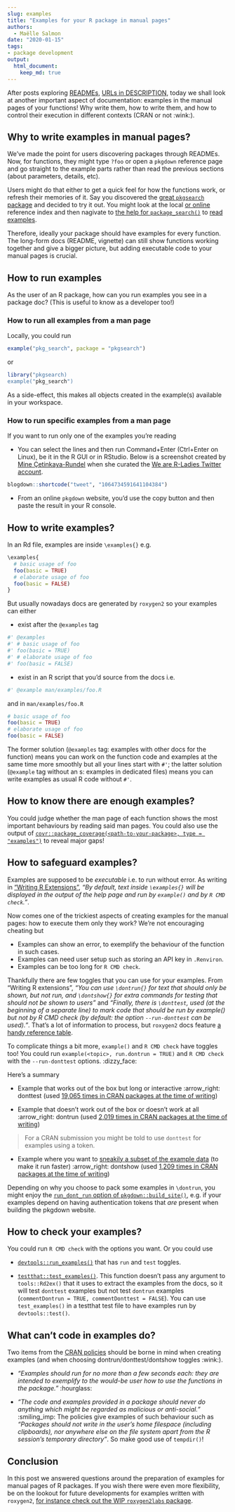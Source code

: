 ```yaml
---
slug: examples
title: "Examples for your R package in manual pages"
authors:
  - Maëlle Salmon
date: "2020-01-15"
tags:
- package development
output: 
  html_document:
    keep_md: true
---
```


After posts exploring [READMEs](/2019/12/03/readmes/), [URLs in DESCRIPTION](/2019/12/10/urls/), today we shall look at another important aspect of documentation: examples in the manual pages of your functions! Why write them, how to write them, and how to control their execution in different contexts (CRAN or not :wink:).

## Why to write examples in manual pages?

We've made the point for users discovering packages through READMEs. Now, for functions, they might type `?foo` or open a `pkgdown` reference page and go straight to the example parts rather than read the previous sections (about parameters, details, etc). 

Users might do that either to get a quick feel for how the functions work, or refresh their memories of it. Say you discovered the [great `pkgsearch` package](/2019/11/26/pkgsearch/) and decided to try it out. You might look at the local [or online](https://r-hub.github.io/pkgsearch/reference/index.html) reference index and then nagivate to [the help for `package_search()`](https://r-hub.github.io/pkgsearch/reference/pkg_search.html) to [read examples](https://r-hub.github.io/pkgsearch/reference/pkg_search.html#examples).

Therefore, ideally your package should have examples for every function. The long-form docs (README, vignette) can still show functions working together and give a bigger picture, but adding executable code to your manual pages is crucial.

## How to run examples

As the user of an R package, how can you run examples you see in a package doc? (This is useful to know as a developer too!)

### How to run all examples from a man page

Locally, you could run

```r
example("pkg_search", package = "pkgsearch")
```

or 

```r
library("pkgsearch)
example("pkg_search")
```

As a side-effect, this makes all objects created in the example(s) available in your workspace.

### How to run specific examples from a man page

If you want to run only one of the examples you're reading

* You can select the lines and then run Command+Enter (Ctrl+Enter on Linux), be it in the R GUI or in RStudio. Below is a screenshot created by [Mine Çetinkaya-Rundel](https://twitter.com/minebocek) when she curated the [We are R-Ladies Twitter account](https://twitter.com/WeAreRLadies).

```r

blogdown::shortcode("tweet", "1064734591641104384")
```

* From an online `pkgdown` website, you'd use the copy button and then paste the result in your R console.

## How to write examples?

In an Rd file, examples are inside `\examples{}` e.g.

```r
\examples{
  # basic usage of foo
  foo(basic = TRUE)
  # elaborate usage of foo
  foo(basic = FALSE)
}
```

But usually nowadays docs are generated by `roxygen2` so your examples can either

* exist after the `@examples` tag

```r
#' @examples
#' # basic usage of foo
#' foo(basic = TRUE)
#' # elaborate usage of foo
#' foo(basic = FALSE)
```

* exist in an R script that you'd source from the docs i.e.

```r
#' @example man/examples/foo.R
```

and in `man/examples/foo.R`

```r
# basic usage of foo
foo(basic = TRUE)
# elaborate usage of foo
foo(basic = FALSE)
``` 

The former solution (`@examples` tag: examples with other docs for the function) means you can work on the function code and examples at the same time more smoothly but all your lines start with `#'`; the latter solution (`@example` tag without an s: examples in dedicated files) means you can write examples as usual R code without `#'`. 

## How to know there are enough examples?

You could judge whether the man page of each function shows the most important behaviours by reading said man pages. You could also use the output of [`covr::package_coverage(<path-to-your-package>, type = "examples")`](https://covr.r-lib.org/reference/package_coverage.html) to reveal major gaps!

## How to safeguard examples?

Examples are supposed to be _executable_ i.e. to run without error. As writing in ["Writing R Extensions"](https://cran.r-project.org/doc/manuals/R-exts.html#index-_005cdontrun), _"By default, text inside `\examples{}` will be displayed in the output of the help page and run by `example()` and by `R CMD check`."_.

Now comes one of the trickiest aspects of creating examples for the manual pages: how to execute them only they work? We're not encouraging cheating but

* Examples can show an error, to exemplify the behaviour of the function in such cases.
* Examples can need user setup such as storing an API key in `.Renviron`.
* Examples can be too long for `R CMD check`.

Thankfully there are few toggles that you can use for your examples. From "Writing R extensions", _"You can use `\dontrun{}` for text that should only be shown, but not run, and `\dontshow{}` for extra commands for testing that should not be shown to users"_ and _"Finally, there is `\donttest`, used (at the beginning of a separate line) to mark code that should be run by example() but not by R CMD check (by default: the option `--run-donttest` can be used)."_. That's a lot of information to process, but `roxygen2` docs feature [a handy reference table](https://roxygen2.r-lib.org/articles/rd.html#functions).

To complicate things a bit more, `example()` and `R CMD check` have toggles too! You could run `example(<topic>, run.dontrun = TRUE)` and `R CMD check` with the `--run-donttest` options. :dizzy_face:

Here's a summary

* Example that works out of the box but long or interactive :arrow_right: donttest (used [19,065 times in CRAN packages at the time of writing](https://github.com/search?utf8=%E2%9C%93&q=%22%5Cdontrun%7B%22+user%3Acran+extension%3ARd&type=Code&ref=advsearch&l=&l=))

* Example that doesn't work out of the box or doesn't work at all :arrow_right: dontrun (used [2,019 times in CRAN packages at the time of writing](https://github.com/search?utf8=%E2%9C%93&q=%22%5Cdontrun%7B%22+user%3Acran+extension%3ARd&type=Code&ref=advsearch&l=&l=))

> For a CRAN submission you might be told to use `donttest` for examples using a token.

* Example where you want to [sneakily a subset of the example data](https://kbroman.org/pkg_primer/pages/cran.html) (to make it run faster) :arrow_right: dontshow (used [1,209 times in CRAN packages at the time of writing](https://github.com/search?q=%22%5Cdontshow%7B%22+user%3Acran+extension%3ARd&type=Code))

Depending on why you choose to pack some examples in `\dontrun`, you might enjoy the [`run_dont_run` option of `pkgdown::build_site()`](https://pkgdown.r-lib.org/reference/build_site.html#arguments), e.g. if your examples depend on having authentication tokens that _are_ present when building the pkgdown website.

## How to check your examples?

You could run `R CMD check` with the options you want. Or you could use 

* [`devtools::run_examples()`](https://devtools.r-lib.org/reference/run_examples.html) that has `run` and `test` toggles.

* [`testthat::test_examples()`](https://testthat.r-lib.org/reference/test_examples.html). This function doesn't pass any argument to `tools::Rd2ex()` that it uses to extract the examples from the docs, so it will test `donttest` examples but not test `dontrun` examples (`commentDontrun = TRUE, commentDonttest = FALSE`). You can use `test_examples()` in a testthat test file to have examples run by `devtools::test()`.

## What can't code in examples do?

Two items from the [CRAN policies](https://cran.r-project.org/web/packages/policies.html) should be borne in mind when creating examples (and when choosing dontrun/donttest/dontshow toggles :wink:).

* _"Examples should run for no more than a few seconds each: they are intended to exemplify to the would-be user how to use the functions in the package."_ :hourglass:

* _"The code and examples provided in a package should never do anything which might be regarded as malicious or anti-social."_  :smiling_imp: The policies give examples of such behaviour such as _"Packages should not write in the user’s home filespace (including clipboards), nor anywhere else on the file system apart from the R session’s temporary directory"_. So make good use of `tempdir()`!

## Conclusion

In this post we answered questions around the preparation of examples for manual pages of R packages. If you wish there were even more flexibility, be on the lookout for future developments for examples written with `roxygen2`, [for instance check out the WIP `roxygen2labs` package](https://github.com/gaborcsardi/roxygenlabs#conditional-examples).
